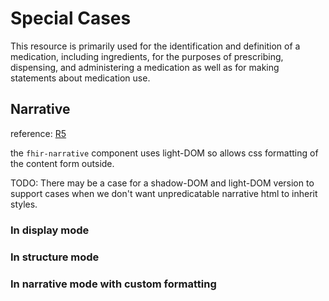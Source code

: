 

<Meta of={Stories}/>

# Special Cases

This resource is primarily used for the identification and definition of a medication, including ingredients, for the purposes of prescribing, dispensing, and administering a medication as well as for making statements about medication use.


## Narrative
reference: [R5](http://hl7.org/fhir/R5/narrative.html#2.1.4.0)

the `fhir-narrative` component uses light-DOM so allows css formatting of the content form outside.

TODO: There may be a case for a shadow-DOM and light-DOM version to support cases when we don't want unpredicatable
narrative html to inherit styles.

### In display mode
<Canvas of={Stories.DisplayMode} />


### In structure mode
<Canvas of={Stories.StructureMode} />

### In narrative mode with custom formatting
<Canvas of={Stories.NarrativeModeWithStyling} />
